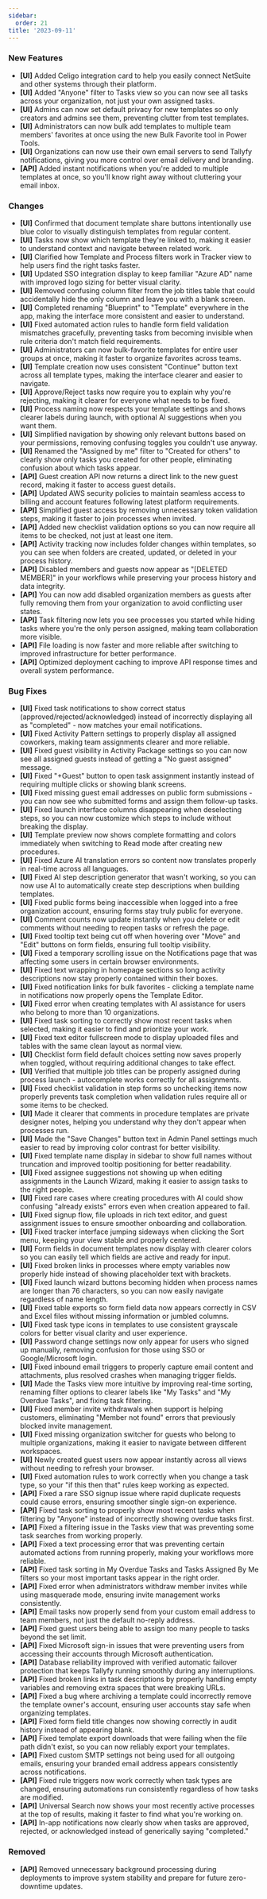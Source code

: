 ```yaml
---
sidebar:
  order: 21
title: '2023-09-11'
---
```


### New Features

- **[UI]** Added Celigo integration card to help you easily connect NetSuite and other systems through their platform.
- **[UI]** Added "Anyone" filter to Tasks view so you can now see all tasks across your organization, not just your own assigned tasks.
- **[UI]** Admins can now set default privacy for new templates so only creators and admins see them, preventing clutter from test templates.
- **[UI]** Administrators can now bulk add templates to multiple team members' favorites at once using the new Bulk Favorite tool in Power Tools.
- **[UI]** Organizations can now use their own email servers to send Tallyfy notifications, giving you more control over email delivery and branding.
- **[API]** Added instant notifications when you're added to multiple templates at once, so you'll know right away without cluttering your email inbox.

### Changes

- **[UI]** Confirmed that document template share buttons intentionally use blue color to visually distinguish templates from regular content.
- **[UI]** Tasks now show which template they're linked to, making it easier to understand context and navigate between related work.
- **[UI]** Clarified how Template and Process filters work in Tracker view to help users find the right tasks faster.
- **[UI]** Updated SSO integration display to keep familiar "Azure AD" name with improved logo sizing for better visual clarity.
- **[UI]** Removed confusing column filter from the job titles table that could accidentally hide the only column and leave you with a blank screen.
- **[UI]** Completed renaming "Blueprint" to "Template" everywhere in the app, making the interface more consistent and easier to understand.
- **[UI]** Fixed automated action rules to handle form field validation mismatches gracefully, preventing tasks from becoming invisible when rule criteria don't match field requirements.
- **[UI]** Administrators can now bulk-favorite templates for entire user groups at once, making it faster to organize favorites across teams.
- **[UI]** Template creation now uses consistent "Continue" button text across all template types, making the interface clearer and easier to navigate.
- **[UI]** Approve/Reject tasks now require you to explain why you're rejecting, making it clearer for everyone what needs to be fixed.
- **[UI]** Process naming now respects your template settings and shows clearer labels during launch, with optional AI suggestions when you want them.
- **[UI]** Simplified navigation by showing only relevant buttons based on your permissions, removing confusing toggles you couldn't use anyway.
- **[UI]** Renamed the "Assigned by me" filter to "Created for others" to clearly show only tasks you created for other people, eliminating confusion about which tasks appear.
- **[API]** Guest creation API now returns a direct link to the new guest record, making it faster to access guest details.
- **[API]** Updated AWS security policies to maintain seamless access to billing and account features following latest platform requirements.
- **[API]** Simplified guest access by removing unnecessary token validation steps, making it faster to join processes when invited.
- **[API]** Added new checklist validation options so you can now require all items to be checked, not just at least one item.
- **[API]** Activity tracking now includes folder changes within templates, so you can see when folders are created, updated, or deleted in your process history.
- **[API]** Disabled members and guests now appear as "[DELETED MEMBER]" in your workflows while preserving your process history and data integrity.
- **[API]** You can now add disabled organization members as guests after fully removing them from your organization to avoid conflicting user states.
- **[API]** Task filtering now lets you see processes you started while hiding tasks where you're the only person assigned, making team collaboration more visible.
- **[API]** File loading is now faster and more reliable after switching to improved infrastructure for better performance.
- **[API]** Optimized deployment caching to improve API response times and overall system performance.

### Bug Fixes

- **[UI]** Fixed task notifications to show correct status (approved/rejected/acknowledged) instead of incorrectly displaying all as "completed" - now matches your email notifications.
- **[UI]** Fixed Activity Pattern settings to properly display all assigned coworkers, making team assignments clearer and more reliable.
- **[UI]** Fixed guest visibility in Activity Package settings so you can now see all assigned guests instead of getting a "No guest assigned" message.
- **[UI]** Fixed "+Guest" button to open task assignment instantly instead of requiring multiple clicks or showing blank screens.
- **[UI]** Fixed missing guest email addresses on public form submissions - you can now see who submitted forms and assign them follow-up tasks.
- **[UI]** Fixed launch interface columns disappearing when deselecting steps, so you can now customize which steps to include without breaking the display.
- **[UI]** Template preview now shows complete formatting and colors immediately when switching to Read mode after creating new procedures.
- **[UI]** Fixed Azure AI translation errors so content now translates properly in real-time across all languages.
- **[UI]** Fixed AI step description generator that wasn't working, so you can now use AI to automatically create step descriptions when building templates.
- **[UI]** Fixed public forms being inaccessible when logged into a free organization account, ensuring forms stay truly public for everyone.
- **[UI]** Comment counts now update instantly when you delete or edit comments without needing to reopen tasks or refresh the page.
- **[UI]** Fixed tooltip text being cut off when hovering over "Move" and "Edit" buttons on form fields, ensuring full tooltip visibility.
- **[UI]** Fixed a temporary scrolling issue on the Notifications page that was affecting some users in certain browser environments.
- **[UI]** Fixed text wrapping in homepage sections so long activity descriptions now stay properly contained within their boxes.
- **[UI]** Fixed notification links for bulk favorites - clicking a template name in notifications now properly opens the Template Editor.
- **[UI]** Fixed error when creating templates with AI assistance for users who belong to more than 10 organizations.
- **[UI]** Fixed task sorting to correctly show most recent tasks when selected, making it easier to find and prioritize your work.
- **[UI]** Fixed text editor fullscreen mode to display uploaded files and tables with the same clean layout as normal view.
- **[UI]** Checklist form field default choices setting now saves properly when toggled, without requiring additional changes to take effect.
- **[UI]** Verified that multiple job titles can be properly assigned during process launch - autocomplete works correctly for all assignments.
- **[UI]** Fixed checklist validation in step forms so unchecking items now properly prevents task completion when validation rules require all or some items to be checked.
- **[UI]** Made it clearer that comments in procedure templates are private designer notes, helping you understand why they don't appear when processes run.
- **[UI]** Made the "Save Changes" button text in Admin Panel settings much easier to read by improving color contrast for better visibility.
- **[UI]** Fixed template name display in sidebar to show full names without truncation and improved tooltip positioning for better readability.
- **[UI]** Fixed assignee suggestions not showing up when editing assignments in the Launch Wizard, making it easier to assign tasks to the right people.
- **[UI]** Fixed rare cases where creating procedures with AI could show confusing "already exists" errors even when creation appeared to fail.
- **[UI]** Fixed signup flow, file uploads in rich text editor, and guest assignment issues to ensure smoother onboarding and collaboration.
- **[UI]** Fixed tracker interface jumping sideways when clicking the Sort menu, keeping your view stable and properly centered.
- **[UI]** Form fields in document templates now display with clearer colors so you can easily tell which fields are active and ready for input.
- **[UI]** Fixed broken links in processes where empty variables now properly hide instead of showing placeholder text with brackets.
- **[UI]** Fixed launch wizard buttons becoming hidden when process names are longer than 76 characters, so you can now easily navigate regardless of name length.
- **[UI]** Fixed table exports so form field data now appears correctly in CSV and Excel files without missing information or jumbled columns.
- **[UI]** Fixed task type icons in templates to use consistent grayscale colors for better visual clarity and user experience.
- **[UI]** Password change settings now only appear for users who signed up manually, removing confusion for those using SSO or Google/Microsoft login.
- **[UI]** Fixed inbound email triggers to properly capture email content and attachments, plus resolved crashes when managing trigger fields.
- **[UI]** Made the Tasks view more intuitive by improving real-time sorting, renaming filter options to clearer labels like "My Tasks" and "My Overdue Tasks", and fixing task filtering.
- **[UI]** Fixed member invite withdrawals when support is helping customers, eliminating "Member not found" errors that previously blocked invite management.
- **[UI]** Fixed missing organization switcher for guests who belong to multiple organizations, making it easier to navigate between different workspaces.
- **[UI]** Newly created guest users now appear instantly across all views without needing to refresh your browser.
- **[UI]** Fixed automation rules to work correctly when you change a task type, so your "if this then that" rules keep working as expected.
- **[API]** Fixed a rare SSO signup issue where rapid duplicate requests could cause errors, ensuring smoother single sign-on experience.
- **[API]** Fixed task sorting to properly show most recent tasks when filtering by "Anyone" instead of incorrectly showing overdue tasks first.
- **[API]** Fixed a filtering issue in the Tasks view that was preventing some task searches from working properly.
- **[API]** Fixed a text processing error that was preventing certain automated actions from running properly, making your workflows more reliable.
- **[API]** Fixed task sorting in My Overdue Tasks and Tasks Assigned By Me filters so your most important tasks appear in the right order.
- **[API]** Fixed error when administrators withdraw member invites while using masquerade mode, ensuring invite management works consistently.
- **[API]** Email tasks now properly send from your custom email address to team members, not just the default no-reply address.
- **[API]** Fixed guest users being able to assign too many people to tasks beyond the set limit.
- **[API]** Fixed Microsoft sign-in issues that were preventing users from accessing their accounts through Microsoft authentication.
- **[API]** Database reliability improved with verified automatic failover protection that keeps Tallyfy running smoothly during any interruptions.
- **[API]** Fixed broken links in task descriptions by properly handling empty variables and removing extra spaces that were breaking URLs.
- **[API]** Fixed a bug where archiving a template could incorrectly remove the template owner's account, ensuring user accounts stay safe when organizing templates.
- **[API]** Fixed form field title changes now showing correctly in audit history instead of appearing blank.
- **[API]** Fixed template export downloads that were failing when the file path didn't exist, so you can now reliably export your templates.
- **[API]** Fixed custom SMTP settings not being used for all outgoing emails, ensuring your branded email address appears consistently across notifications.
- **[API]** Fixed rule triggers now work correctly when task types are changed, ensuring automations run consistently regardless of how tasks are modified.
- **[API]** Universal Search now shows your most recently active processes at the top of results, making it faster to find what you're working on.
- **[API]** In-app notifications now clearly show when tasks are approved, rejected, or acknowledged instead of generically saying "completed."

### Removed

- **[API]** Removed unnecessary background processing during deployments to improve system stability and prepare for future zero-downtime updates.